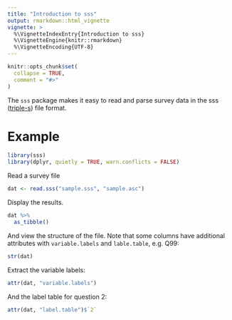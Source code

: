 ---
title: "Introduction to sss"
output: rmarkdown::html_vignette
vignette: >
  %\VignetteIndexEntry{Introduction to sss}
  %\VignetteEngine{knitr::rmarkdown}
  %\VignetteEncoding{UTF-8}
---

```{r, include = FALSE}
knitr::opts_chunk$set(
  collapse = TRUE,
  comment = "#>"
)
```

The `sss` package makes it easy to read and parse survey data in the sss ([triple-s](https://triple-s.org/)) file format.



# Example

```{r setup}
library(sss)
library(dplyr, quietly = TRUE, warn.conflicts = FALSE)
```

Read a survey file

```{r}
dat <- read.sss("sample.sss", "sample.asc")
```

Display the results.

```{r}
dat %>% 
  as_tibble()
```

And view the structure of the file. Note that some columns have additional attributes with `variable.labels` and `lable.table`, e.g. Q99:

```{r}
str(dat)
```


Extract the variable labels:

```{r}
attr(dat, "variable.labels")
```


And the label table for question 2:

```{r}
attr(dat, "label.table")$`2`
```
